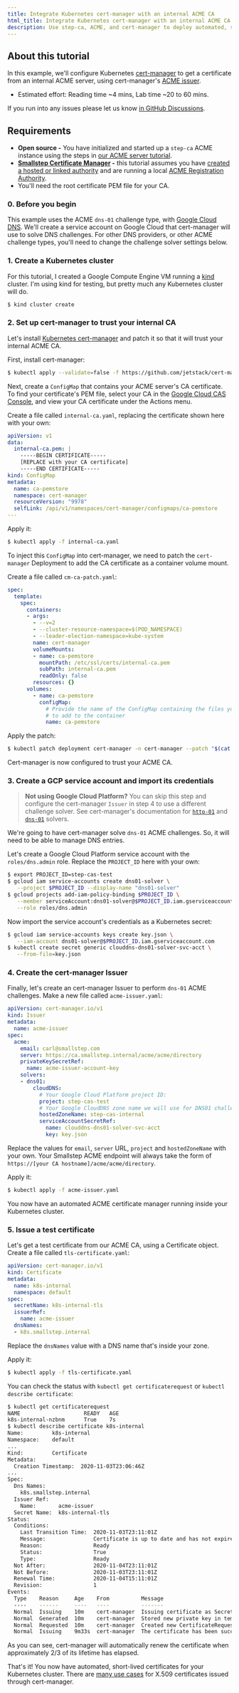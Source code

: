 ```yaml
---
title: Integrate Kubernetes cert-manager with an internal ACME CA
html_title: Integrate Kubernetes cert-manager with an internal ACME CA
description: Use step-ca, ACME, and cert-manager to deploy automated, short-lived certificates for your Kubernetes cluster.
---
```



## About this tutorial

In this example, we'll configure Kubernetes [cert-manager](https://cert-manager.io/) to get a certificate from an internal ACME server,
using cert-manager's [ACME issuer](https://cert-manager.io/docs/configuration/acme/).

- Estimated effort: Reading time ~4 mins, Lab time ~20 to 60 mins. 

<Alert severity="info">
  <div>
    If you run into any issues please let us know <a href="https://github.com/smallstep/certificates/discussions">in GitHub Discussions</a>.
  </div>
</Alert>

## Requirements

- **Open source -** You have initialized and started up a `step-ca` ACME instance using the steps in [our ACME server tutorial](../step-ca/acme-basics.mdx).
- **[Smallstep Certificate Manager](https://smallstep.com/certificate-manager) -** this tutorial assumes you have [created a hosted or linked authority](../certificate-manager/getting-started.mdx) and are running a local [ACME Registration Authority](../registration-authorities/acme-for-certificate-manager.mdx). 
- You'll need the root certificate PEM file for your CA.

### 0. Before you begin

This example uses the ACME `dns-01` challenge type, with [Google Cloud DNS](https://console.cloud.google.com/net-services/dns/).
We'll create a service account on Google Cloud that cert-manager will use to solve DNS challenges.
For other DNS providers, or other ACME challenge types, you'll need to change the challenge solver settings below.

### 1. Create a Kubernetes cluster

For this tutorial, I created a Google Compute Engine VM running a [kind](https://kind.sigs.k8s.io/) cluster.
I'm using kind for testing, but pretty much any Kubernetes cluster will do.

```bash
$ kind cluster create
```

### 2. Set up cert-manager to trust your internal CA

Let's install [Kubernetes cert-manager](https://cert-manager.io/) and patch it so that it will trust your internal ACME CA.

First, install cert-manager:

```bash
$ kubectl apply --validate=false -f https://github.com/jetstack/cert-manager/releases/download/v1.0.4/cert-manager.yaml
```

Next, create a `ConfigMap` that contains your ACME server's CA certificate.
To find your certificate's PEM file, select your CA in the [Google Cloud CAS Console](https://console.cloud.google.com/security/cas/manage), and view your CA certificate under the Actions menu.

Create a file called `internal-ca.yaml`, replacing the certificate shown here with your own:

```yaml
apiVersion: v1
data:
  internal-ca.pem: |
    -----BEGIN CERTIFICATE-----
    [REPLACE with your CA certificate]
    -----END CERTIFICATE-----
kind: ConfigMap
metadata:
  name: ca-pemstore
  namespace: cert-manager
  resourceVersion: "9978"
  selfLink: /api/v1/namespaces/cert-manager/configmaps/ca-pemstore
---
```

Apply it:

```bash
$ kubectl apply -f internal-ca.yaml
```

To inject this `ConfigMap` into cert-manager, we need to patch the `cert-manager` Deployment to add the CA certificate as a container volume mount.

Create a file called `cm-ca-patch.yaml`:

```yaml
spec:
  template:
    spec:
      containers:
      - args:
        - --v=2
        - --cluster-resource-namespace=$(POD_NAMESPACE)
        - --leader-election-namespace=kube-system
        name: cert-manager
        volumeMounts:
        - name: ca-pemstore
          mountPath: /etc/ssl/certs/internal-ca.pem
          subPath: internal-ca.pem
          readOnly: false
        resources: {}
      volumes:
        - name: ca-pemstore
          configMap:
            # Provide the name of the ConfigMap containing the files you want
            # to add to the container
            name: ca-pemstore
```

Apply the patch:

```bash
$ kubectl patch deployment cert-manager -n cert-manager --patch "$(cat cm-ca-patch.yaml)"
```

Cert-manager is now configured to trust your ACME CA.

### 3. Create a GCP service account and import its credentials

> **Not using Google Cloud Platform?** You can skip this step and configure the cert-manager `Issuer` in step 4 to use a different challenge solver.
  See cert-manager's documentation for [`http-01`](https://cert-manager.io/docs/configuration/acme/http01/) and [`dns-01`](https://cert-manager.io/docs/configuration/acme/dns01/) solvers.

We're going to have cert-manager solve `dns-01` ACME challenges.
So, it will need to be able to manage DNS entries.

Let's create a Google Cloud Platform service account with the `roles/dns.admin` role. Replace the `PROJECT_ID` here with your own:

```bash
$ export PROJECT_ID=step-cas-test
$ gcloud iam service-accounts create dns01-solver \
   --project $PROJECT_ID --display-name "dns01-solver"
$ gcloud projects add-iam-policy-binding $PROJECT_ID \
   --member serviceAccount:dns01-solver@$PROJECT_ID.iam.gserviceaccount.com \
   --role roles/dns.admin
```

Now import the service account's credentials as a Kubernetes secret:

```bash
$ gcloud iam service-accounts keys create key.json \
   --iam-account dns01-solver@$PROJECT_ID.iam.gserviceaccount.com
$ kubectl create secret generic clouddns-dns01-solver-svc-acct \
   --from-file=key.json
```

### 4. Create the cert-manager Issuer

Finally, let's create an cert-manager Issuer to perform `dns-01` ACME challenges. Make a new file called `acme-issuer.yaml`:

```yaml
apiVersion: cert-manager.io/v1
kind: Issuer
metadata:
  name: acme-issuer
spec:
  acme:
    email: carl@smallstep.com
    server: https://ca.smallstep.internal/acme/acme/directory
    privateKeySecretRef:
      name: acme-issuer-account-key
    solvers:
    - dns01:
        cloudDNS:
          # Your Google Cloud Platform project ID:
          project: step-cas-test
          # Your Google CloudDNS zone name we will use for DNS01 challenges:
          hostedZoneName: step-cas-internal
          serviceAccountSecretRef:
            name: clouddns-dns01-solver-svc-acct
            key: key.json
```

Replace the values for `email`, `server` URL, `project` and `hostedZoneName` with your own. Your Smallstep ACME endpoint will always take the form of `https://[your CA hostname]/acme/acme/directory`.

Apply it:

```bash
$ kubectl apply -f acme-issuer.yaml
```

You now have an automated ACME certificate manager running inside your Kubernetes cluster.

### 5. Issue a test certificate

Let's get a test certificate from our ACME CA, using a Certificate object. Create a file called `tls-certificate.yaml`:

```yaml
apiVersion: cert-manager.io/v1
kind: Certificate
metadata:
  name: k8s-internal
  namespace: default
spec:
  secretName: k8s-internal-tls
  issuerRef:
    name: acme-issuer
  dnsNames:
  - k8s.smallstep.internal
```

Replace the `dnsNames` value with a DNS name that's inside your zone.

Apply it:

```bash
$ kubectl apply -f tls-certificate.yaml
```

You can check the status with `kubectl get certificaterequest` or `kubectl describe certificate`:

```bash
$ kubectl get certificaterequest
NAME                    READY   AGE
k8s-internal-nzbnm      True    7s
$ kubectl describe certificate k8s-internal
Name:         k8s-internal
Namespace:    default
...
Kind:         Certificate
Metadata:
  Creation Timestamp:  2020-11-03T23:06:46Z
...
Spec:
  Dns Names:
    k8s.smallstep.internal
  Issuer Ref:
    Name:       acme-issuer
  Secret Name:  k8s-internal-tls
Status:
  Conditions:
    Last Transition Time:  2020-11-03T23:11:01Z
    Message:               Certificate is up to date and has not expired
    Reason:                Ready
    Status:                True
    Type:                  Ready
  Not After:               2020-11-04T23:11:01Z
  Not Before:              2020-11-03T23:11:01Z
  Renewal Time:            2020-11-04T15:11:01Z
  Revision:                1
Events:
  Type    Reason     Age    From          Message
  ----    ------     ----   ----          -------
  Normal  Issuing    10m    cert-manager  Issuing certificate as Secret does not exist
  Normal  Generated  10m    cert-manager  Stored new private key in temporary Secret resource "k8s-internal-g79jq"
  Normal  Requested  10m    cert-manager  Created new CertificateRequest resource "k8s-internal-nzbnm"
  Normal  Issuing    9m33s  cert-manager  The certificate has been successfully issued
```

As you can see, cert-manager will automatically renew the certificate when approximately 2/3 of its lifetime has elapsed.

That's it! You now have automated, short-lived certificates for your Kubernetes cluster. There are [many use cases](https://cert-manager.io/docs/usage/) for X.509 certificates issued through cert-manager.
